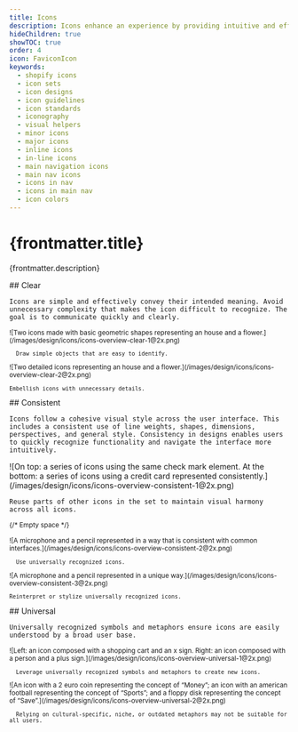 ```yaml
---
title: Icons
description: Icons enhance an experience by providing intuitive and efficient navigation, conveying information concisely, and making it more visually appealing.
hideChildren: true
showTOC: true
order: 4
icon: FaviconIcon
keywords:
  - shopify icons
  - icon sets
  - icon designs
  - icon guidelines
  - icon standards
  - iconography
  - visual helpers
  - minor icons
  - major icons
  - inline icons
  - in-line icons
  - main navigation icons
  - main nav icons
  - icons in nav
  - icons in main nav
  - icon colors
---
```


# {frontmatter.title}

<Lede>{frontmatter.description}</Lede>

<Subnav />

<LayoutSection card>
  <Text>
    ## Clear

    Icons are simple and effectively convey their intended meaning. Avoid unnecessary complexity that makes the icon difficult to recognize. The goal is to communicate quickly and clearly.

  </Text>
  <Small variant="do">
      ![Two icons made with basic geometric shapes representing an house and a flower.](/images/design/icons/icons-overview-clear-1@2x.png)

      Draw simple objects that are easy to identify.

  </Small>
  <Small variant="dont">
    ![Two detailed icons representing an house and a flower.](/images/design/icons/icons-overview-clear-2@2x.png)

    Embellish icons with unnecessary details.

  </Small>
</LayoutSection >

<LayoutSection card>
  <Text>
    ## Consistent

    Icons follow a cohesive visual style across the user interface. This includes a consistent use of line weights, shapes, dimensions, perspectives, and general style. Consistency in designs enables users to quickly recognize functionality and navigate the interface more intuitively.

  </Text>
  <Large variant="do">
    ![On top: a series of icons using the same check mark element. At the bottom: a series of icons using a credit card represented consistently.](/images/design/icons/icons-overview-consistent-1@2x.png)

    Reuse parts of other icons in the set to maintain visual harmony across all icons.

  </Large>

<Small>{/* Empty space */}</Small>

  <Small variant="do">
      ![A microphone and a pencil represented in a way that is consistent with common interfaces.](/images/design/icons/icons-overview-consistent-2@2x.png)

      Use universally recognized icons.

  </Small>

  <Small variant="dont">
    ![A microphone and a pencil represented in a unique way.](/images/design/icons/icons-overview-consistent-3@2x.png)

    Reinterpret or stylize universally recognized icons.

  </Small>
</LayoutSection >

<LayoutSection card>
  <Text>
    ## Universal

    Universally recognized symbols and metaphors ensure icons are easily understood by a broad user base.

  </Text>
  <Small variant="do">
      ![Left: an icon composed with a shopping cart and an x sign. Right: an icon composed with a person and a plus sign.](/images/design/icons/icons-overview-universal-1@2x.png)

      Leverage universally recognized symbols and metaphors to create new icons.

  </Small>
  <Small variant="dont">
      ![An icon with a 2 euro coin representing the concept of “Money”; an icon with an american football representing the concept of “Sports”; and a floppy disk representing the concept of “Save”.](/images/design/icons/icons-overview-universal-2@2x.png)

      Relying on cultural-specific, niche, or outdated metaphors may not be suitable for all users.

  </Small>
</LayoutSection >
